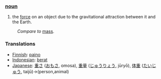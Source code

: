 ===[[noun]]===

#the [[force]] on an object due to the gravitational attraction between it and the Earth.

:''Compare to'' [[mass]].

=== Translations ===
*[[Finnish]]: [[paino]]
*[[Indonesian]]: [[berat]]
*[[Japanese]]: [[重さ]] ([[おもさ]], omosa), [[重量]] ([[じゅうりょう]], jūryō), [[体重]] ([[たいじゅう]], taijū)→(person,animal)